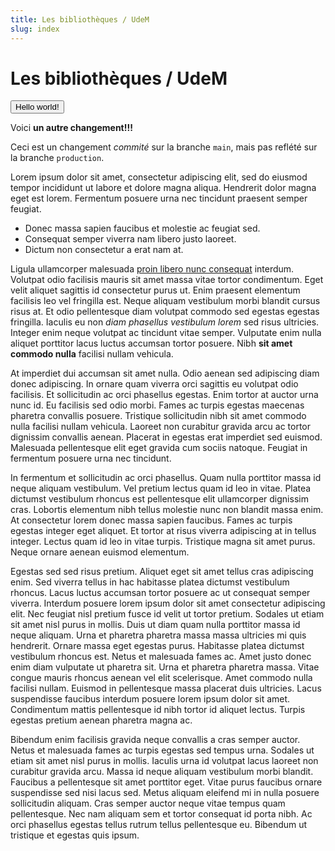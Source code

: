 ```yaml
---
title: Les bibliothèques / UdeM
slug: index
---
```



# Les bibliothèques / UdeM

<Box p={4}>
  <Button variant="contained">Hello world!</Button>
</Box>

Voici **un autre changement!!!**

Ceci est un changement _commité_ sur la branche `main`, mais pas reflété sur la branche `production`.

Lorem ipsum dolor sit amet, consectetur adipiscing elit, sed do eiusmod tempor incididunt ut labore et dolore magna aliqua. Hendrerit dolor magna eget est lorem. Fermentum posuere urna nec tincidunt praesent semper feugiat.

- Donec massa sapien faucibus et molestie ac feugiat sed.
- Consequat semper viverra nam libero justo laoreet.
- Dictum non consectetur a erat nam at.

Ligula ullamcorper malesuada [proin libero nunc consequat](/etudes) interdum. Volutpat odio facilisis mauris sit amet massa vitae tortor condimentum. Eget velit aliquet sagittis id consectetur purus ut. Enim praesent elementum facilisis leo vel fringilla est. Neque aliquam vestibulum morbi blandit cursus risus at. Et odio pellentesque diam volutpat commodo sed egestas egestas fringilla. Iaculis eu non _diam phasellus vestibulum lorem_ sed risus ultricies. Integer enim neque volutpat ac tincidunt vitae semper. Vulputate enim nulla aliquet porttitor lacus luctus accumsan tortor posuere. Nibh **sit amet commodo nulla** facilisi nullam vehicula.

At imperdiet dui accumsan sit amet nulla. Odio aenean sed adipiscing diam donec adipiscing. In ornare quam viverra orci sagittis eu volutpat odio facilisis. Et sollicitudin ac orci phasellus egestas. Enim tortor at auctor urna nunc id. Eu facilisis sed odio morbi. Fames ac turpis egestas maecenas pharetra convallis posuere. Tristique sollicitudin nibh sit amet commodo nulla facilisi nullam vehicula. Laoreet non curabitur gravida arcu ac tortor dignissim convallis aenean. Placerat in egestas erat imperdiet sed euismod. Malesuada pellentesque elit eget gravida cum sociis natoque. Feugiat in fermentum posuere urna nec tincidunt.

In fermentum et sollicitudin ac orci phasellus. Quam nulla porttitor massa id neque aliquam vestibulum. Vel pretium lectus quam id leo in vitae. Platea dictumst vestibulum rhoncus est pellentesque elit ullamcorper dignissim cras. Lobortis elementum nibh tellus molestie nunc non blandit massa enim. At consectetur lorem donec massa sapien faucibus. Fames ac turpis egestas integer eget aliquet. Et tortor at risus viverra adipiscing at in tellus integer. Lectus quam id leo in vitae turpis. Tristique magna sit amet purus. Neque ornare aenean euismod elementum.

Egestas sed sed risus pretium. Aliquet eget sit amet tellus cras adipiscing enim. Sed viverra tellus in hac habitasse platea dictumst vestibulum rhoncus. Lacus luctus accumsan tortor posuere ac ut consequat semper viverra. Interdum posuere lorem ipsum dolor sit amet consectetur adipiscing elit. Nec feugiat nisl pretium fusce id velit ut tortor pretium. Sodales ut etiam sit amet nisl purus in mollis. Duis ut diam quam nulla porttitor massa id neque aliquam. Urna et pharetra pharetra massa massa ultricies mi quis hendrerit. Ornare massa eget egestas purus. Habitasse platea dictumst vestibulum rhoncus est. Netus et malesuada fames ac. Amet justo donec enim diam vulputate ut pharetra sit. Urna et pharetra pharetra massa. Vitae congue mauris rhoncus aenean vel elit scelerisque. Amet commodo nulla facilisi nullam. Euismod in pellentesque massa placerat duis ultricies. Lacus suspendisse faucibus interdum posuere lorem ipsum dolor sit amet. Condimentum mattis pellentesque id nibh tortor id aliquet lectus. Turpis egestas pretium aenean pharetra magna ac.

Bibendum enim facilisis gravida neque convallis a cras semper auctor. Netus et malesuada fames ac turpis egestas sed tempus urna. Sodales ut etiam sit amet nisl purus in mollis. Iaculis urna id volutpat lacus laoreet non curabitur gravida arcu. Massa id neque aliquam vestibulum morbi blandit. Faucibus a pellentesque sit amet porttitor eget. Vitae purus faucibus ornare suspendisse sed nisi lacus sed. Metus aliquam eleifend mi in nulla posuere sollicitudin aliquam. Cras semper auctor neque vitae tempus quam pellentesque. Nec nam aliquam sem et tortor consequat id porta nibh. Ac orci phasellus egestas tellus rutrum tellus pellentesque eu. Bibendum ut tristique et egestas quis ipsum.

